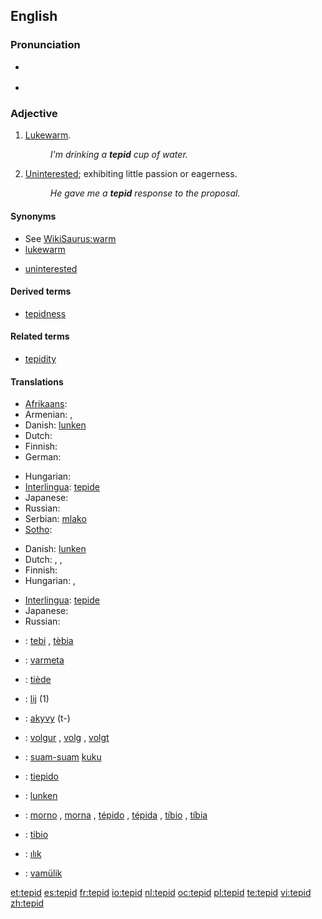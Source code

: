 ==English==

===Pronunciation===
* {{a|UK}} {{IPA|/ˈte.pɪd/}}
* {{audio|en-us-tepid.ogg|Audio (US)}}

===Adjective===
{{en-adj|-}}

# [[lukewarm|Lukewarm]].
#: ''I'm drinking a '''tepid''' cup of water.''
# [[uninterested|Uninterested]]; exhibiting little passion or eagerness.
#: ''He gave me a '''tepid''' response to the proposal.''

====Synonyms====
* See [[WikiSaurus:warm]]
* [[lukewarm]]
* {{sense|exhibiting little passion}} [[uninterested]]

====Derived terms====
* [[tepidness]]

====Related terms====
* [[tepidity]]

====Translations====
{{trans-top|lukewarm}}
* [[Afrikaans]]: {{t-|af|lou|xs=Afrikaans}}
* Armenian: {{t-|hy|տաքավուն|tr=tak’avun|sc=Armn|xs=Armenian}},  {{t-|hy|գոլ|tr=gol|sc=Armn|xs=Armenian}}
* Danish: [[lunken]]
* Dutch: {{t|nl|lauw}}
* Finnish: {{t-|fi|haalea}}
* German: {{t+|de|lauwarm}}
{{trans-mid}}
* Hungarian: {{t+|hu|langyos}}
* [[Interlingua]]: [[tepide]]
* Japanese: {{t|ja|ぬるい|tr=nurui|sc=Jpan}}
* Russian: {{t+|ru|тепловатый|tr=t'eplovátyj|sc=Cyrl}}
* Serbian: [[mlako]] {{n}}
* [[Sotho]]: {{t-|st|fofo|xs=Sotho}}
{{trans-bottom}}

{{trans-top|uninterested}}
* Danish: [[lunken]]
* Dutch: {{t|nl|lauw}}, {{t|nl|flauw}}, {{t|nl|ongeïnterresseerd}}
* Finnish: {{t-|fi|viileä}}
* Hungarian: {{t+|hu|langyos}}, {{t-|hu|lagymatag}}
{{trans-mid}}
* [[Interlingua]]: [[tepide]]
* Japanese: {{t|ja|冷めた|tr=sameta|sc=Jpan}}
* Russian: {{t|ru|прохладный|tr=proχládnyj|sc=Cyrl}}
{{trans-bottom}}

{{checktrans-top}}
* {{ttbc|Catalan}}: [[tebi]] {{m}}, [[tèbia]] {{f}}
* {{ttbc|Esperanto}}: [[varmeta]]
* {{ttbc|French}}: [[tiède]] {{m|f}}
* {{ttbc|West Frisian}}: [[lij]] (1)
* {{ttbc|Guaraní}}: [[akyvy]] (t-)
* {{ttbc|Icelandic}}: [[volgur]] {{m}}, [[volg]] {{f}}, [[volgt]] {{n}}
* {{ttbc|Indonesian}}: [[suam-suam]] [[kuku]]
* {{ttbc|Italian}}: [[tiepido]]
{{checktrans-mid}}
* {{ttbc|Norwegian}}: [[lunken]]
* {{ttbc|Portuguese}}: [[morno]] {{m}}, [[morna]] {{f}}, [[tépido]] {{m}}, [[tépida]] {{f}}, [[tíbio]] {{m}}, [[tíbia]] {{f}}
* {{ttbc|Spanish}}: [[tibio]]
* {{ttbc|Turkish}}: [[ılık]]
* {{ttbc|Volapük}}: [[vamülik]]
{{checktrans-bottom}}

[[et:tepid]]
[[es:tepid]]
[[fr:tepid]]
[[io:tepid]]
[[nl:tepid]]
[[oc:tepid]]
[[pl:tepid]]
[[te:tepid]]
[[vi:tepid]]
[[zh:tepid]]